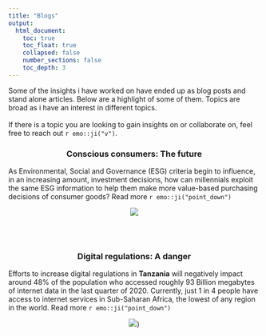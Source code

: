 ```yaml
---
title: "Blogs"
output: 
  html_document:
    toc: true
    toc_float: true
    collapsed: false
    number_sections: false
    toc_depth: 3
---
```


Some of the insights i have worked on have ended up as blog posts and stand alone articles. Below are a highlight of some of them. Topics are broad as i have an interest in different topics. 
<br><br>
If there is a topic you are looking to gain insights on or collaborate on, feel free to reach out `r emo::ji("v")`.


<h3 align="center">
Conscious consumers: The future
</h3>
   

As Environmental, Social and Governance (ESG) criteria begin to influence, in an increasing amount, investment decisions, how can millennials exploit the same ESG information to help them make more value-based purchasing decisions of consumer goods? Read more `r emo::ji("point_down")`


<center>
[![](images/ESG.PNG)](https://sustainabilityx.co/how-millennial-consumers-can-help-make-the-world-a-better-place-9e4b30ffde52)
</center>

<br><br>

<h3 align="center">
Digital regulations: A danger
</h3>


Efforts to increase digital regulations in **Tanzania** will negatively impact around 48% of the population who accessed roughly 93 Billion megabytes of internet data in the last quarter of 2020. Currently, just 1 in 4 people have access to internet services in Sub-Saharan Africa, the lowest of any region in the world. Read more `r emo::ji("point_down")`

<center>
[![](images/Digital.jpg)](https://www.linkedin.com/pulse/tanzania-does-need-more-digital-barriers-critique-plans-boshe/))
</center>

<br><br>
